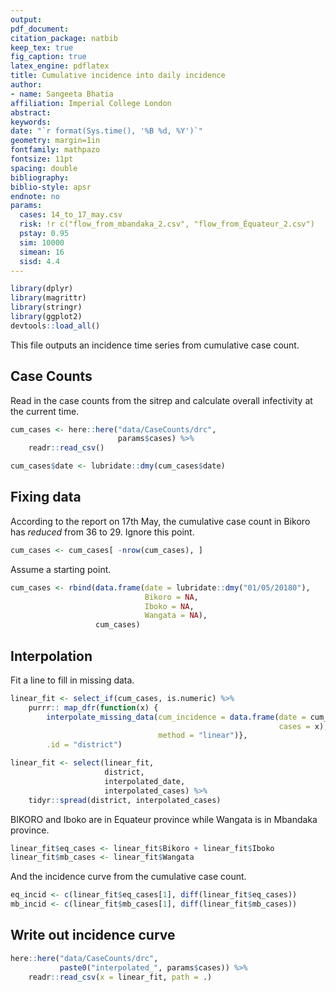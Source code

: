 ```yaml
---
output: 
pdf_document:
citation_package: natbib
keep_tex: true
fig_caption: true
latex_engine: pdflatex
title: Cumulative incidence into daily incidence
author:
- name: Sangeeta Bhatia
affiliation: Imperial College London
abstract: 
keywords: 
date: "`r format(Sys.time(), '%B %d, %Y')`"
geometry: margin=1in
fontfamily: mathpazo
fontsize: 11pt
spacing: double
bibliography: 
biblio-style: apsr
endnote: no
params:
  cases: 14_to_17_may.csv
  risk: !r c("flow_from_mbandaka_2.csv", "flow_from_Équateur_2.csv")
  pstay: 0.95
  sim: 10000
  simean: 16
  sisd: 4.4
---
```


```r
library(dplyr)
library(magrittr)
library(stringr)
library(ggplot2)
devtools::load_all()
```
This file outputs an incidence time series from cumulative case count.

##  Case Counts
Read in the case counts from the sitrep and calculate overall
infectivity at the current time.

```r
cum_cases <- here::here("data/CaseCounts/drc",
                        params$cases) %>%
    readr::read_csv()

cum_cases$date <- lubridate::dmy(cum_cases$date)
```
## Fixing data

According to the report on 17th May, the cumulative case count in
Bikoro has *reduced* from 36 to 29. Ignore this point.

```r
cum_cases <- cum_cases[ -nrow(cum_cases), ]
```

Assume a starting point.

```r
cum_cases <- rbind(data.frame(date = lubridate::dmy("01/05/20180"),
                              Bikoro = NA,
                              Iboko = NA,
                              Wangata = NA),
                   cum_cases)

```
## Interpolation

Fit a line to fill in missing data.

```r
linear_fit <- select_if(cum_cases, is.numeric) %>%
    purrr:: map_dfr(function(x) {
        interpolate_missing_data(cum_incidence = data.frame(date = cum_cases$date,
                                                            cases = x),
                                 method = "linear")},
        .id = "district")

linear_fit <- select(linear_fit,
                     district,
                     interpolated_date,
                     interpolated_cases) %>%
    tidyr::spread(district, interpolated_cases)
```


BIKORO and Iboko are in Equateur province while Wangata is in Mbandaka
province.

```r
linear_fit$eq_cases <- linear_fit$Bikoro + linear_fit$Iboko
linear_fit$mb_cases <- linear_fit$Wangata
```

And the incidence curve from the cumulative case count.
```r
eq_incid <- c(linear_fit$eq_cases[1], diff(linear_fit$eq_cases))
mb_incid <- c(linear_fit$mb_cases[1], diff(linear_fit$mb_cases))
```

## Write out incidence curve

```r
here::here("data/CaseCounts/drc",
           paste0("interpolated_", params$cases)) %>%
    readr::read_csv(x = linear_fit, path = .)
```

